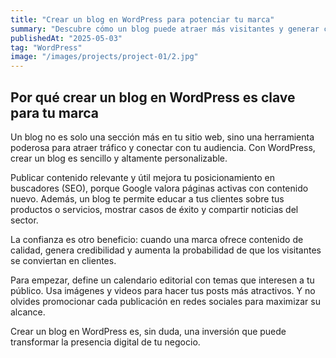 ```yaml
---
title: "Crear un blog en WordPress para potenciar tu marca"
summary: "Descubre cómo un blog puede atraer más visitantes y generar confianza para tu negocio online."
publishedAt: "2025-05-03"
tag: "WordPress"
image: "/images/projects/project-01/2.jpg"
---
```


## Por qué crear un blog en WordPress es clave para tu marca

Un blog no es solo una sección más en tu sitio web, sino una herramienta poderosa para atraer tráfico y conectar con tu audiencia. Con WordPress, crear un blog es sencillo y altamente personalizable.

Publicar contenido relevante y útil mejora tu posicionamiento en buscadores (SEO), porque Google valora páginas activas con contenido nuevo. Además, un blog te permite educar a tus clientes sobre tus productos o servicios, mostrar casos de éxito y compartir noticias del sector.

La confianza es otro beneficio: cuando una marca ofrece contenido de calidad, genera credibilidad y aumenta la probabilidad de que los visitantes se conviertan en clientes.

Para empezar, define un calendario editorial con temas que interesen a tu público. Usa imágenes y videos para hacer tus posts más atractivos. Y no olvides promocionar cada publicación en redes sociales para maximizar su alcance.

Crear un blog en WordPress es, sin duda, una inversión que puede transformar la presencia digital de tu negocio.
